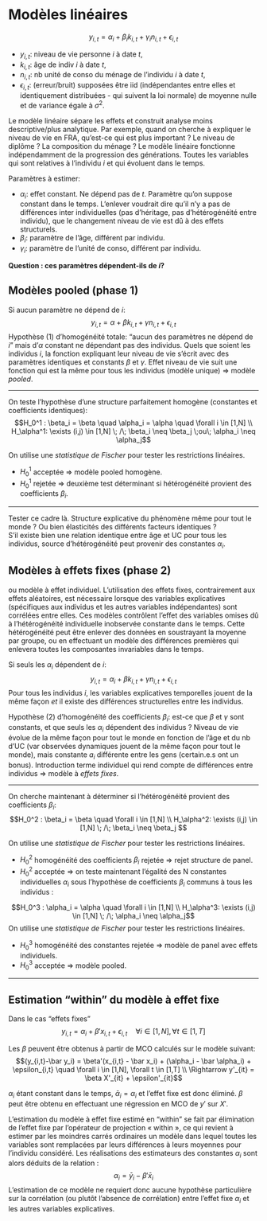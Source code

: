 # Modèles linéaires  {#mod-lin}
$$y_{i,t} = \alpha_i + \beta_ik_{i,t} + \gamma_in_{i,t} + \epsilon_{i,t}$$

- $y_{i,t}$: niveau de vie personne $i$ à date $t$,
- $k_{i,t}$: âge de indiv $i$ à date $t$,
- $n_{i,t}$: nb unité de conso du ménage de l'individu $i$ à date $t$,
- $\epsilon_{i,t}$: (erreur/bruit) supposées être iid (indépendantes entre elles et identiquement distribuées - qui suivent la loi normale) de moyenne nulle et de variance égale à $\sigma^2$.

Le modèle linéaire sépare les effets et construit analyse moins descriptive/plus analytique. Par exemple, quand on cherche à expliquer le niveau de vie en FRA, qu'est-ce qui est plus important ? Le niveau de diplôme ? La composition du ménage ? Le modèle linéaire fonctionne indépendamment de la progression des générations.
Toutes les variables qui sont relatives à l'individu $i$ et qui évoluent dans le temps.

Paramètres à estimer:

- $\alpha_i$: effet constant. Ne dépend pas de $t$. Paramètre qu'on suppose constant dans le temps. L'enlever voudrait dire qu'il n'y a pas de différences inter individuelles (pas d'héritage, pas d'hétérogénéité entre individu), que le changement niveau de vie est dû à des effets structurels.
- $\beta_i$: paramètre de l'âge, différent par individu.
- $\gamma_i$: paramètre de l'unité de conso, différent par individu.

**Question : ces paramètres dépendent-ils de $i$?**\

## Modèles **pooled** (phase 1)

Si aucun paramètre ne dépend de $i$:
$$y_{i,t} = \alpha + \beta k_{i,t} + \gamma n_{i,t} + \epsilon_{i,t}$$
Hypothèse (1) d'homogénéité totale: "aucun des paramètres ne dépend de $i$" mais d'$\alpha$ constant ne dépendant pas des individus. Quels que soient les individus $i$, la fonction expliquant leur niveau de vie s'écrit avec des paramètres identiques et constants $\beta$ et $\gamma$. Effet niveau de vie suit une fonction qui est la même pour tous les individus (modèle unique) => modèle *pooled*.

***
On teste l'hypothèse d'une structure parfaitement homogène (constantes et coefficients identiques):
$$H_0^1 : \beta_i = \beta \quad \alpha_i = \alpha \quad \forall i \in [1,N] \\
H_\alpha^1: \exists (i,j) \in [1,N] \; /\; \beta_i \neq \beta_j \;ou\; \alpha_i \neq \alpha_j$$

On utilise une *statistique de Fischer* pour tester les restrictions linéaires.

* $H_0^1$ acceptée => modèle pooled homogène.
* $H_0^1$ rejetée => deuxième test déterminant si hétérogénéité provient des coefficients $\beta_i$.

***

Tester ce cadre là. Structure explicative du phénomène même pour tout le monde ? Ou bien élasticités des différents facteurs identiques ?\
S'il existe bien une relation identique entre âge et UC pour tous les individus, source d'hétérogénéité peut provenir des constantes $\alpha_i$.

## Modèles à **effets fixes** (phase 2)

ou modèle à effet individuel. L'utilisation des effets fixes, contrairement aux effets aléatoires, est nécessaire lorsque des variables explicatives (spécifiques aux individus et les autres variables indépendantes) sont corrélées entre elles. Ces modèles contrôlent l'effet des variables omises dû à l'hétérogénéité individuelle inobservée constante dans le temps. Cette hétérogénéité peut être enlever des données en soustrayant la moyenne par groupe, ou en effectuant un modèle des différences premières qui enlevera toutes les composantes invariables dans le temps.

Si seuls les $\alpha_i$ dépendent de $i$:
$$y_{i,t} = \alpha_i + \beta k_{i,t} + \gamma n_{i,t} + \epsilon_{i,t}$$
Pour tous les individus $i$, les variables explicatives temporelles jouent de la même façon *et* il existe des différences structurelles entre les individus.\

Hypothèse (2) d'homogénéité des coefficients $\beta_i$: est-ce que $\beta$ et $\gamma$ sont constants, et que seuls les $\alpha_i$ dépendent des individus ? Niveau de vie évolue de la même façon pour tout le monde en fonction de l'âge et du nb d'UC (var observées dynamiques jouent de la même façon pour tout le monde), mais constante $a_i$ différente entre les gens (certain.e.s ont un bonus). Introduction terme individuel qui rend compte de différences entre individus => modèle à *effets fixes*.

***
On cherche maintenant à déterminer si l'hétérogénéité provient des coefficients $\beta_i$:
$$H_0^2 : \beta_i = \beta \quad \forall i \in [1,N] \\
H_\alpha^2: \exists (i,j) \in [1,N] \; /\; \beta_i \neq \beta_j $$

On utilise une *statistique de Fischer* pour tester les restrictions linéaires.

* $H_0^2$ homogénéité des coefficients $\beta_i$ rejetée => rejet structure de panel.
* $H_0^2$ acceptée => on teste maintenant l'égalité des N constantes individuelles $\alpha_i$ sous l'hypothèse de coefficients $\beta_i$ communs à tous les individus :

$$H_0^3 : \alpha_i = \alpha \quad \forall i \in [1,N] \\ H_\alpha^3: \exists (i,j) \in [1,N] \; /\; \alpha_i \neq \alpha_j$$
On utilise une *statistique de Fischer* pour tester les restrictions linéaires.

* $H_0^3$ homogénéité des constantes rejetée => modèle de panel avec effets individuels.
* $H_0^3$ acceptée => modèle pooled.

***

## Estimation "within" du modèle à effet fixe
Dans le cas "effets fixes"
$$y_{i,t} = \alpha_i + \beta' x_{i,t} + \epsilon_{i,t} \quad \forall i \in [1,N], \forall t \in [1,T]$$

Les $\beta$ peuvent être obtenus à partir de MCO calculés sur le modèle suivant:
$$(y_{i,t}-\bar y_i) = \beta'(x_{i,t} - \bar x_i) + (\alpha_i - \bar \alpha_i) + \epsilon_{i,t} \quad \forall i \in [1,N], \forall t \in [1,T] \\
\Rightarrow y'_{it} = \beta X'_{it} + \epsilon'_{it}$$

$\alpha_i$ étant constant dans le temps, $\bar \alpha_i = \alpha_i$ et l'effet fixe est donc éliminé. $\beta$ peut être obtenu en effectuant une régression en MCO de $y'$ sur $X'$.

L’estimation du modèle à effet fixe estimé en "within" se fait par élimination de l’effet fixe par l’opérateur de projection « within », ce qui revient à estimer par les moindres carrés ordinaires un modèle dans lequel toutes les variables sont remplacées par leurs différences à leurs moyennes pour l’individu considéré. Les réalisations des estimateurs des constantes $\alpha_i$ sont alors déduits de la relation :
$$\alpha_i = \bar y_i - \beta' \bar x_i$$
L'estimation de ce modèle ne requiert donc aucune hypothèse particulière sur la corrélation (ou plutôt l'absence de corrélation) entre l'effet fixe $\alpha_i$ et les autres variables explicatives.
